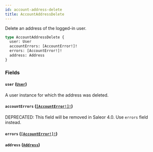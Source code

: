 ```yaml
---
id: account-address-delete
title: AccountAddressDelete
---
```


Delete an address of the logged-in user.

```graphql
type AccountAddressDelete {
  user: User
  accountErrors: [AccountError!]!
  errors: [AccountError!]!
  address: Address
}
```

### Fields

#### `user` ([`User`](../../../developer/api-reference/objects/user))

A user instance for which the address was deleted.

#### `accountErrors` ([`[AccountError!]!`](../../../developer/api-reference/objects/account-error))

<span class="badge badge--warning">DEPRECATED: This field will be removed in Saleor 4.0. Use `errors` field instead.</span>

#### `errors` ([`[AccountError!]!`](../../../developer/api-reference/objects/account-error))

#### `address` ([`Address`](../../../developer/api-reference/objects/address))
